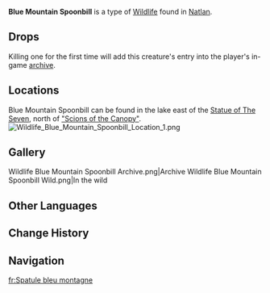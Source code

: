 {{Stub|Needs animations}}
{{Wildlife Infobox
|type        = Wildlife
|image       = Blue Mountain Spoonbill Icon.png
|family      = Birds
|group       = Ducks
|location    = [[Natlan]]
|description = A waterfowl with delicate blue feathers that often makes a quacking sound.<br>Legend has it that the feathers of the Blue Mountain Spoonbill could be used to make dyes, and of those, the quality of the dyes thus made from the plumage and tail feathers were astonishing, making them priceless at the time. The ancients of Natlan had to perform marvelous dances for the leader of the Blue Mountain Spoonbills, such that the entire flock would nod and allow them to take a single feather from the plumage and tail of each Blue Mountain Spoonbill. As such, the dancers often gathered together to learn from and compete with each other, which was one of the earliest forms of Natlan's "dance battling"...
}}
'''Blue Mountain Spoonbill''' is a type of [[Wildlife]] found in [[Natlan]].

==Drops==
{{Card|Fowl|1}}

Killing one for the first time will add this creature's entry into the player's in-game [[archive]].

== Locations ==
Blue Mountain Spoonbill can be found in the lake east of the [[Statue of The Seven]], north of [["Scions of the Canopy"]].
[[File:Wildlife Blue Mountain Spoonbill Location 1.png|none|thumb]]

==Gallery==
<gallery>
Wildlife Blue Mountain Spoonbill Archive.png|Archive
Wildlife Blue Mountain Spoonbill Wild.png|In the wild
</gallery>
<!--
===Animations===
{{Preview}}
-->
==Other Languages==
{{Other Languages
|en       = Blue Mountain Spoonbill
|zhs      = 山蓝琵鹭
|zhs_rm   = 
|zht      = 山藍琵鷺
|zht_rm   = 
|zh_tl    = 
|ja       = アオヤマヘラサギ
|ja_rm    = 
|ja_tl    = 
|ko       = 푸른 저어새
|ko_tl    = 
|es       = Espátula índigo
|es_tl    = Indigo Spoonbill
|fr       = Spatule bleu montagne
|fr_tl    = Blue Mountain Spoonbill
|ru       = Голубая колпица
|ru_tl    = Blue Spoonbill
|th       = Blue Mountain Spoonbill
|vi       = Cò Thìa Núi Xanh
|vi_tl    = 
|de       = Blauer Berglöffler
|de_tl    = Blue Mountain Spoonbill
|id       = Blue Mountain Spoonbill
|pt       = Colhereiro da Montanha Azul
|pt_tl    = 
|tr       = Mavi Dağ Kaşıkçısı
|tr_tl    = 
|it       = Mestolone montano blu
|it_tl    = 
}}

==Change History==
{{Change History|5.0}}

==Navigation==
{{Wildlife Navbox}}

[[fr:Spatule bleu montagne]]